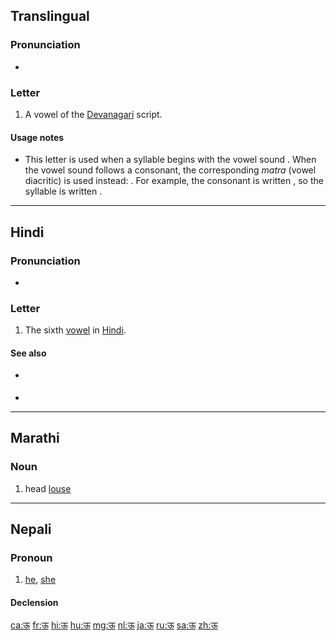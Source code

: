 {{character info/new|image=[[File:Deva-ū.png|100px]]}}
==Translingual==

===Pronunciation===
* {{IPA|/uː/|lang=mul}}

===Letter===
{{mul-Deva|ū}}

# A vowel of the [[Devanagari]] script.

====Usage notes====
* This letter is used when a syllable begins with the vowel sound {{IPAchar|/uː/|lang=mul}}. When the vowel sound follows a consonant, the corresponding ''matra'' (vowel diacritic) is used instead: {{m|mul|&#x0942;|sc=Deva}}. For example, the consonant {{IPAchar|/k/|lang=mul}} is written {{m|mul|क|sc=Deva}}, so the syllable {{IPAchar|/kuː/|lang=mul}} is written {{m|mul||कू|sc=Deva}}.

----

==Hindi==

===Pronunciation===
* {{IPA|/uː/|lang=hi}}

===Letter===
{{head|hi|letter}}

# The sixth [[vowel]] in [[Hindi]].

====See also====
* {{sense|matra}} {{l|hi|&#x0942;|tr=ū}}
* {{list:Devanagari script letters/hi}}

----

==Marathi==

===Noun===
{{mr-noun|tr=ū|g=f|p=उवा}}

# head [[louse]]

----

==Nepali==

===Pronoun===
{{ne-pos|pronoun}}

# [[he]], [[she]]

====Declension====
{{ne-decl-pron}}

[[ca:ऊ]]
[[fr:ऊ]]
[[hi:ऊ]]
[[hu:ऊ]]
[[mg:ऊ]]
[[nl:ऊ]]
[[ja:ऊ]]
[[ru:ऊ]]
[[sa:ऊ]]
[[zh:ऊ]]
